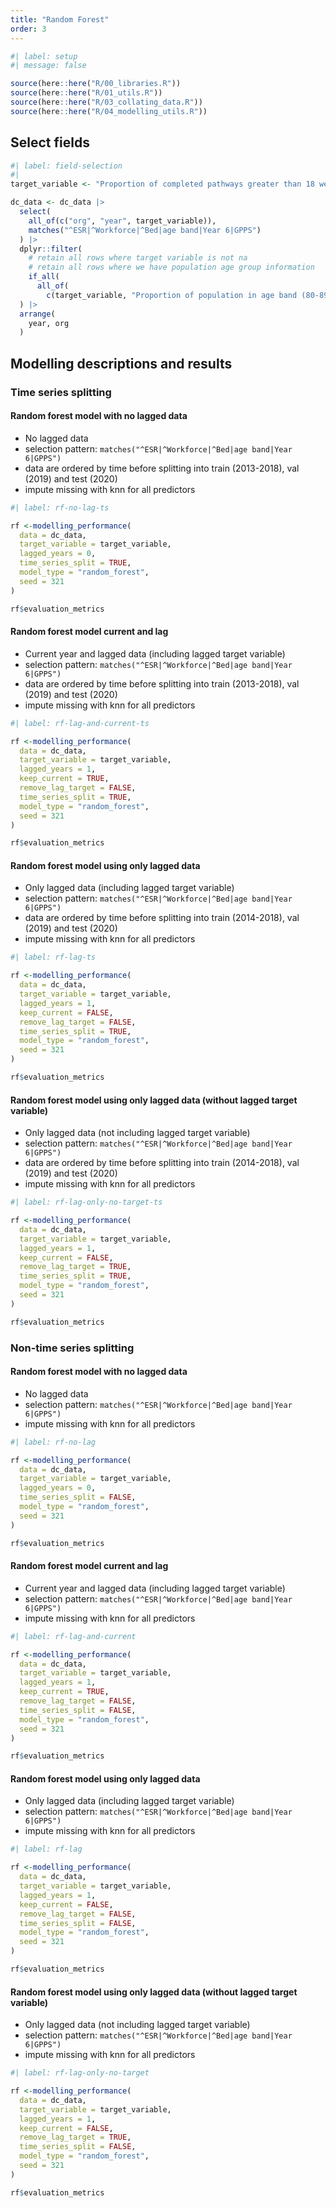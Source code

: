 ```yaml
---
title: "Random Forest"
order: 3
---
```


```r
#| label: setup
#| message: false

source(here::here("R/00_libraries.R"))
source(here::here("R/01_utils.R"))
source(here::here("R/03_collating_data.R"))
source(here::here("R/04_modelling_utils.R"))
```


## Select fields

```r
#| label: field-selection
#| 
target_variable <- "Proportion of completed pathways greater than 18 weeks from referral (admitted)"

dc_data <- dc_data |> 
  select(
    all_of(c("org", "year", target_variable)),
    matches("^ESR|^Workforce|^Bed|age band|Year 6|GPPS")
  ) |> 
  dplyr::filter(
    # retain all rows where target variable is not na
    # retain all rows where we have population age group information
    if_all(
      all_of(
        c(target_variable, "Proportion of population in age band (80-89)")), ~ !is.na(.))
  ) |> 
  arrange(
    year, org
  )
```

## Modelling descriptions and results

### Time series splitting

#### Random forest model with no lagged data

* No lagged data
* selection pattern: `matches("^ESR|^Workforce|^Bed|age band|Year 6|GPPS")`
* data are ordered by time before splitting into train (2013-2018), val (2019) and test (2020)
* impute missing with knn for all predictors

```r
#| label: rf-no-lag-ts

rf <-modelling_performance(
  data = dc_data,
  target_variable = target_variable,
  lagged_years = 0, 
  time_series_split = TRUE, 
  model_type = "random_forest", 
  seed = 321 
)

rf$evaluation_metrics

```

#### Random forest model current and lag

* Current year and lagged data (including lagged target variable)
* selection pattern: `matches("^ESR|^Workforce|^Bed|age band|Year 6|GPPS")`
* data are ordered by time before splitting into train (2013-2018), val (2019) and test (2020)
* impute missing with knn for all predictors

```r
#| label: rf-lag-and-current-ts

rf <-modelling_performance(
  data = dc_data,
  target_variable = target_variable,
  lagged_years = 1, 
  keep_current = TRUE,
  remove_lag_target = FALSE,
  time_series_split = TRUE, 
  model_type = "random_forest", 
  seed = 321 
)

rf$evaluation_metrics

```

#### Random forest model using only lagged data

* Only lagged data (including lagged target variable)
* selection pattern: `matches("^ESR|^Workforce|^Bed|age band|Year 6|GPPS")`
* data are ordered by time before splitting into train (2014-2018), val (2019) and test (2020)
* impute missing with knn for all predictors

```r
#| label: rf-lag-ts

rf <-modelling_performance(
  data = dc_data,
  target_variable = target_variable,
  lagged_years = 1, 
  keep_current = FALSE,
  remove_lag_target = FALSE,
  time_series_split = TRUE, 
  model_type = "random_forest", 
  seed = 321 
)

rf$evaluation_metrics

```

#### Random forest model using only lagged data (without lagged target variable)

* Only lagged data (not including lagged target variable)
* selection pattern: `matches("^ESR|^Workforce|^Bed|age band|Year 6|GPPS")`
* data are ordered by time before splitting into train (2014-2018), val (2019) and test (2020)
* impute missing with knn for all predictors

```r
#| label: rf-lag-only-no-target-ts

rf <-modelling_performance(
  data = dc_data,
  target_variable = target_variable,
  lagged_years = 1,
  keep_current = FALSE,
  remove_lag_target = TRUE, 
  time_series_split = TRUE, 
  model_type = "random_forest", 
  seed = 321 
)

rf$evaluation_metrics

```


### Non-time series splitting

#### Random forest model with no lagged data

* No lagged data
* selection pattern: `matches("^ESR|^Workforce|^Bed|age band|Year 6|GPPS")`
* impute missing with knn for all predictors

```r
#| label: rf-no-lag

rf <-modelling_performance(
  data = dc_data,
  target_variable = target_variable,
  lagged_years = 0, 
  time_series_split = FALSE, 
  model_type = "random_forest", 
  seed = 321 
)

rf$evaluation_metrics

```

#### Random forest model current and lag

* Current year and lagged data (including lagged target variable)
* selection pattern: `matches("^ESR|^Workforce|^Bed|age band|Year 6|GPPS")`
* impute missing with knn for all predictors

```r
#| label: rf-lag-and-current

rf <-modelling_performance(
  data = dc_data,
  target_variable = target_variable,
  lagged_years = 1, 
  keep_current = TRUE,
  remove_lag_target = FALSE,
  time_series_split = FALSE, 
  model_type = "random_forest", 
  seed = 321 
)

rf$evaluation_metrics

```

#### Random forest model using only lagged data

* Only lagged data (including lagged target variable)
* selection pattern: `matches("^ESR|^Workforce|^Bed|age band|Year 6|GPPS")`
* impute missing with knn for all predictors

```r
#| label: rf-lag

rf <-modelling_performance(
  data = dc_data,
  target_variable = target_variable,
  lagged_years = 1, 
  keep_current = FALSE,
  remove_lag_target = FALSE,
  time_series_split = FALSE, 
  model_type = "random_forest", 
  seed = 321 
)

rf$evaluation_metrics

```

#### Random forest model using only lagged data (without lagged target variable)

* Only lagged data (not including lagged target variable)
* selection pattern: `matches("^ESR|^Workforce|^Bed|age band|Year 6|GPPS")`
* impute missing with knn for all predictors

```r
#| label: rf-lag-only-no-target

rf <-modelling_performance(
  data = dc_data,
  target_variable = target_variable,
  lagged_years = 1,
  keep_current = FALSE,
  remove_lag_target = TRUE, 
  time_series_split = FALSE, 
  model_type = "random_forest", 
  seed = 321 
)

rf$evaluation_metrics

```